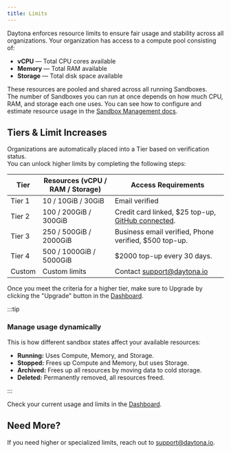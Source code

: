 ```yaml
---
title: Limits
---
```


Daytona enforces resource limits to ensure fair usage and stability across all organizations. Your organization has access to a compute pool consisting of:

- **vCPU** — Total CPU cores available
- **Memory** — Total RAM available
- **Storage** — Total disk space available

These resources are pooled and shared across all running Sandboxes.\
The number of Sandboxes you can run at once depends on how much CPU, RAM, and storage each one uses. You can see how to configure and estimate resource usage in the [Sandbox Management docs](https://www.daytona.io/docs/sandbox-management/).

## Tiers & Limit Increases

Organizations are automatically placed into a Tier based on verification status.\
You can unlock higher limits by completing the following steps:

| Tier   | Resources (vCPU / RAM / Storage) | Access Requirements                                                                                                     |
| ------ | -------------------------------- | ----------------------------------------------------------------------------------------------------------------------- |
| Tier 1 | 10 / 10GiB / 30GiB               | Email verified                                                                                                          |
| Tier 2 | 100 / 200GiB / 300GiB            | Credit card linked, $25 top-up, [GitHub connected](https://www.daytona.io/docs/linked-accounts#how-to-link-an-account). |
| Tier 3 | 250 / 500GiB / 2000GiB           | Business email verified, Phone verified, $500 top-up.                                                                   |
| Tier 4 | 500 / 1000GiB / 5000GiB          | $2000 top-up every 30 days.                                                                                             |
| Custom | Custom limits                    | Contact [support@daytona.io](mailto:support@daytona.io)                                                                 |

Once you meet the criteria for a higher tier, make sure to Upgrade by clicking the "Upgrade" button in the [Dashboard](https://app.daytona.io/dashboard/limits).

:::tip

### Manage usage dynamically

This is how different sandbox states affect your available resources:

- **Running:** Uses Compute, Memory, and Storage.
- **Stopped:** Frees up Compute and Memory, but uses Storage.
- **Archived:** Frees up all resources by moving data to cold storage.
- **Deleted:** Permanently removed, all resources freed.

:::

Check your current usage and limits in the [Dashboard](https://app.daytona.io/dashboard/limits).

## Need More?

If you need higher or specialized limits, reach out to [support@daytona.io](mailto:support@daytona.io).
